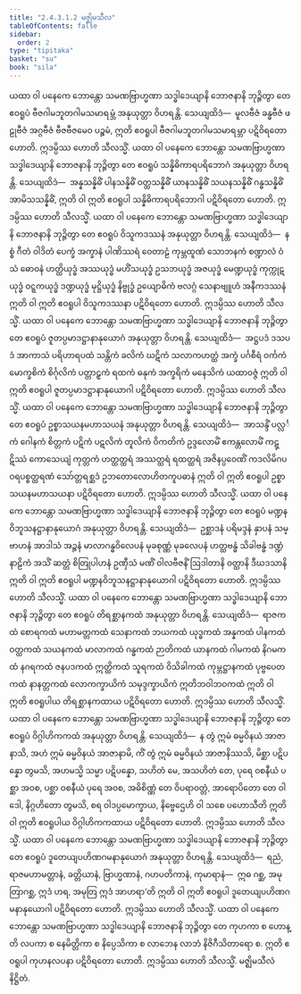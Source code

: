```yaml
---
title: "2.4.3.1.2 မဇ္ဈိမသီလ"
tableOfContents: false
sidebar:
  order: 2
type: "tipitaka"
basket: "su"
book: "sila"
---
```



<DynamicBreadcrumb />

<Division number="195" book="sila" e="ch" v="6" p="61">

<Paragraph number="284" book="sila">
ယထာ ဝါ ပနေကေ ဘောန္တော သမဏဗြာဟ္မဏာ သဒ္ဓါဒေယျာနိ ဘောဇနာနိ ဘုဉ္ဇိတွာ တေ ဧဝရူပံ ဗီဇဂါမဘူတဂါမသမာရမ္ဘံ အနုယုတ္တာ ဝိဟရန္တိ. သေယျထိဒံ—  မူလဗီဇံ ခန္ဓဗီဇံ ဖဠုဗီဇံ အဂ္ဂဗီဇံ ဗီဇဗီဇမေဝ ပဉ္စမံ, ဣတိ ဧဝရူပါ ဗီဇဂါမဘူတဂါမသမာရမ္ဘာ ပဋိဝိရတော ဟောတိ. ဣဒမ္ပိဿ ဟောတိ သီလသ္မိံ.
</Paragraph>

</Division>
<Division number="196" book="sila" e="ch" v="6" p="61">

<Paragraph number="285" book="sila">
ယထာ ဝါ ပနေကေ ဘောန္တော သမဏဗြာဟ္မဏာ သဒ္ဓါဒေယျာနိ ဘောဇနာနိ ဘုဉ္ဇိတွာ တေ ဧဝရူပံ သန္နိဓိကာရပရိဘောဂံ အနုယုတ္တာ ဝိဟရန္တိ. သေယျထိဒံ—  အန္နသန္နိဓိံ ပါနသန္နိဓိံ ဝတ္ထသန္နိဓိံ ယာနသန္နိဓိံ သယနသန္နိဓိံ ဂန္ဓသန္နိဓိံ အာမိသသန္နိဓိံ, ဣတိ ဝါ ဣတိ ဧဝရူပါ သန္နိဓိကာရပရိဘောဂါ ပဋိဝိရတော ဟောတိ. ဣဒမ္ပိဿ ဟောတိ သီလသ္မိံ.
</Paragraph>

</Division>
<Division number="197" book="sila" e="ch" v="6" p="61">

<Paragraph number="286" book="sila">
ယထာ ဝါ ပနေကေ ဘောန္တော သမဏဗြာဟ္မဏာ သဒ္ဓါဒေယျာနိ ဘောဇနာနိ ဘုဉ္ဇိတွာ တေ ဧဝရူပံ ဝိသူကဒဿနံ အနုယုတ္တာ ဝိဟရန္တိ. သေယျထိဒံ—  နစ္စံ ဂီတံ ဝါဒိတံ ပေက္ခံ အက္ခာနံ ပါဏိဿရံ ဝေတာဠံ ကုမ္ဘထူဏံ သောဘနကံ စဏ္ဍာလံ ဝံသံ ဓောဝနံ ဟတ္ထိယုဒ္ဓံ အဿယုဒ္ဓံ မဟိံသယုဒ္ဓံ ဥသဘယုဒ္ဓံ အဇယုဒ္ဓံ မေဏ္ဍယုဒ္ဓံ ကုက္ကုဋယုဒ္ဓံ ဝဋ္ဋကယုဒ္ဓံ ဒဏ္ဍယုဒ္ဓံ မုဋ္ဌိယုဒ္ဓံ နိဗ္ဗုဒ္ဓံ ဥယျောဓိကံ ဗလဂ္ဂံ သေနာဗျူဟံ အနီကဒဿနံ ဣတိ ဝါ ဣတိ ဧဝရူပါ ဝိသူကဒဿနာ ပဋိဝိရတော ဟောတိ. ဣဒမ္ပိဿ ဟောတိ သီလသ္မိံ.
</Paragraph>

</Division>
<Division number="198" book="sila" e="ch" v="6" p="62">

<Paragraph number="287" book="sila">
ယထာ ဝါ ပနေကေ ဘောန္တော သမဏဗြာဟ္မဏာ သဒ္ဓါဒေယျာနိ ဘောဇနာနိ ဘုဉ္ဇိတွာ တေ ဧဝရူပံ ဇူတပ္ပမာဒဋ္ဌာနာနုယောဂံ အနုယုတ္တာ ဝိဟရန္တိ. သေယျထိဒံ—  အဋ္ဌပဒံ ဒသပဒံ အာကာသံ ပရိဟာရပထံ သန္တိကံ ခလိကံ ဃဋိကံ သလာကဟတ္ထံ အက္ခံ ပင်္ဂစီရံ ဝင်္ကကံ မောက္ခစိကံ စိင်္ဂုလိကံ ပတ္တာဠှကံ ရထကံ ဓနုကံ အက္ခရိကံ မနေသိကံ ယထာဝဇ္ဇံ ဣတိ ဝါ ဣတိ ဧဝရူပါ ဇူတပ္ပမာဒဋ္ဌာနာနုယောဂါ ပဋိဝိရတော ဟောတိ. ဣဒမ္ပိဿ ဟောတိ သီလသ္မိံ.
</Paragraph>

</Division>
<Division number="199" book="sila" e="ch" v="6" p="62">

<Paragraph number="288" book="sila">
ယထာ ဝါ ပနေကေ ဘောန္တော သမဏဗြာဟ္မဏာ သဒ္ဓါဒေယျာနိ ဘောဇနာနိ ဘုဉ္ဇိတွာ တေ ဧဝရူပံ ဥစ္စာသယနမဟာသယနံ အနုယုတ္တာ ဝိဟရန္တိ. သေယျထိဒံ—  အာသန္ဒိံ ပလ္လင်္ကံ ဂေါနကံ စိတ္တကံ ပဋိကံ ပဋလိကံ တူလိကံ ဝိကတိကံ ဥဒ္ဒလောမိံ ဧကန္တလောမိံ ကဋ္ဋိဿံ ကောသေယျံ ကုတ္တကံ ဟတ္ထတ္ထရံ အဿတ္ထရံ ရထတ္ထရံ အဇိနပ္ပဝေဏိံ ကဒလိမိဂပဝရပစ္စတ္ထရဏံ သော်တ္တရစ္ဆဒံ ဥဘတောလောဟိတကူပဓာနံ ဣတိ ဝါ ဣတိ ဧဝရူပါ ဥစ္စာသယနမဟာသယနာ ပဋိဝိရတော ဟောတိ. ဣဒမ္ပိဿ ဟောတိ သီလသ္မိံ.
</Paragraph>

</Division>
<Division number="200" book="sila" e="ch" v="6" p="62">

<Paragraph number="289" book="sila">
ယထာ ဝါ ပနေကေ ဘောန္တော သမဏဗြာဟ္မဏာ သဒ္ဓါဒေယျာနိ ဘောဇနာနိ ဘုဉ္ဇိတွာ တေ ဧဝရူပံ မဏ္ဍနဝိဘူသနဋ္ဌာနာနုယောဂံ အနုယုတ္တာ ဝိဟရန္တိ. သေယျထိဒံ—  ဥစ္ဆာဒနံ ပရိမဒ္ဒနံ နှာပနံ သမ္ဗာဟနံ အာဒါသံ အဉ္ဇနံ မာလာဂန္ဓဝိလေပနံ မုခစုဏ္ဏံ မုခလေပနံ ဟတ္ထဗန္ဓံ သိခါဗန္ဓံ ဒဏ္ဍံ နာဠိကံ အသိံ ဆတ္တံ စိတြုပါဟနံ ဥဏှီသံ မဏိံ ဝါလဗီဇနိံ ဩဒါတာနိ ဝတ္ထာနိ ဒီဃဒသာနိ ဣတိ ဝါ ဣတိ ဧဝရူပါ မဏ္ဍနဝိဘူသနဋ္ဌာနာနုယောဂါ ပဋိဝိရတော ဟောတိ. ဣဒမ္ပိဿ ဟောတိ သီလသ္မိံ.
</Paragraph>

</Division>
<Division number="201" book="sila" e="ch" v="6" p="62">

<Paragraph number="290" book="sila">
ယထာ ဝါ ပနေကေ ဘောန္တော သမဏဗြာဟ္မဏာ သဒ္ဓါဒေယျာနိ ဘောဇနာနိ ဘုဉ္ဇိတွာ တေ ဧဝရူပံ တိရစ္ဆာနကထံ အနုယုတ္တာ ဝိဟရန္တိ. သေယျထိဒံ—  ရာဇကထံ စောရကထံ မဟာမတ္တကထံ သေနာကထံ ဘယကထံ ယုဒ္ဓကထံ အန္နကထံ ပါနကထံ ဝတ္ထကထံ သယနကထံ မာလာကထံ ဂန္ဓကထံ ဉာတိကထံ ယာနကထံ ဂါမကထံ နိဂမကထံ နဂရကထံ ဇနပဒကထံ ဣတ္ထိကထံ သူရကထံ ဝိသိခါကထံ ကုမ္ဘဋ္ဌာနကထံ ပုဗ္ဗပေတကထံ နာနတ္တကထံ လောကက္ခာယိကံ သမုဒ္ဒက္ခာယိကံ ဣတိဘဝါဘဝကထံ ဣတိ ဝါ ဣတိ ဧဝရူပါယ တိရစ္ဆာနကထာယ ပဋိဝိရတော ဟောတိ. ဣဒမ္ပိဿ ဟောတိ သီလသ္မိံ.
</Paragraph>

</Division>
<Division number="202" book="sila" e="ch" v="6" p="63">

<Paragraph number="291" book="sila">
ယထာ ဝါ ပနေကေ ဘောန္တော သမဏဗြာဟ္မဏာ သဒ္ဓါဒေယျာနိ ဘောဇနာနိ ဘုဉ္ဇိတွာ တေ ဧဝရူပံ ဝိဂ္ဂါဟိကကထံ အနုယုတ္တာ ဝိဟရန္တိ. သေယျထိဒံ—  န တွံ ဣမံ ဓမ္မဝိနယံ အာဇာနာသိ, အဟံ ဣမံ ဓမ္မဝိနယံ အာဇာနာမိ, ကိံ တွံ ဣမံ ဓမ္မဝိနယံ အာဇာနိဿသိ, မိစ္ဆာ ပဋိပန္နော တွမသိ, အဟမသ္မိ သမ္မာ ပဋိပန္နော, သဟိတံ မေ, အသဟိတံ တေ, ပုရေ ဝစနီယံ ပစ္ဆာ အဝစ, ပစ္ဆာ ဝစနီယံ ပုရေ အဝစ, အဓိစိဏ္ဏံ တေ ဝိပရာဝတ္တံ, အာရောပိတော တေ ဝါဒေါ, နိဂ္ဂဟိတော တွမသိ, စရ ဝါဒပ္ပမောက္ခာယ, နိဗ္ဗေဌေဟိ ဝါ သစေ ပဟောသီတိ ဣတိ ဝါ ဣတိ ဧဝရူပါယ ဝိဂ္ဂါဟိကကထာယ ပဋိဝိရတော ဟောတိ. ဣဒမ္ပိဿ ဟောတိ သီလသ္မိံ.
</Paragraph>

</Division>
<Division number="203" book="sila" e="ch" v="6" p="63">

<Paragraph number="292" book="sila">
ယထာ ဝါ ပနေကေ ဘောန္တော သမဏဗြာဟ္မဏာ သဒ္ဓါဒေယျာနိ ဘောဇနာနိ ဘုဉ္ဇိတွာ တေ ဧဝရူပံ ဒူတေယျပဟိဏဂမနာနုယောဂံ အနုယုတ္တာ ဝိဟရန္တိ. သေယျထိဒံ—  ရညံ, ရာဇမဟာမတ္တာနံ, ခတ္တိယာနံ, ဗြာဟ္မဏာနံ, ဂဟပတိကာနံ, ကုမာရာနံ—  ဣဓ ဂစ္ဆ, အမုတြာဂစ္ဆ, ဣဒံ ဟရ, အမုတြ ဣဒံ အာဟရာ’တိ ဣတိ ဝါ ဣတိ ဧဝရူပါ ဒူတေယျပဟိဏဂမနာနုယောဂါ ပဋိဝိရတော ဟောတိ. ဣဒမ္ပိဿ ဟောတိ သီလသ္မိံ.
</Paragraph>

</Division>
<Division number="204" book="sila" e="ch" v="6" p="63">

<Paragraph number="293" book="sila">
ယထာ ဝါ ပနေကေ ဘောန္တော သမဏဗြာဟ္မဏာ သဒ္ဓါဒေယျာနိ ဘောဇနာနိ ဘုဉ္ဇိတွာ တေ ကုဟကာ စ ဟောန္တိ လပကာ စ နေမိတ္တိကာ စ နိပ္ပေသိကာ စ လာဘေန လာဘံ နိဇိဂီသိတာရော စ. ဣတိ ဧဝရူပါ ကုဟနလပနာ ပဋိဝိရတော ဟောတိ. ဣဒမ္ပိဿ ဟောတိ သီလသ္မိံ.

</Paragraph>
</Division>

<Paragraph number="294" type="center" book="sila">
မဇ္ဈိမသီလံ နိဋ္ဌိတံ.
</Paragraph>